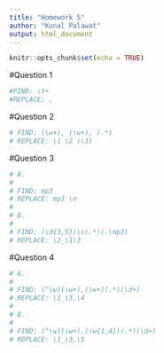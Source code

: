 ```yaml
---
title: "Homework 5"
author: "Kunal Palawat"
output: html_document
---
```


```r
knitr::opts_chunk$set(echo = TRUE)
```

#Question 1

```r
#FIND: \t+
#REPLACE: ,

```

#Question 2
```r
# FIND: (\w+), (\w+), (.*)
# REPLACE: \1 \2 (\3)
```
#Question 3
```r
# A.
# 
# FIND: mp3 
# REPLACE: mp3 \n
# 
# B.
# 
# FIND: (\d{3,5})\s(.*)(.\mp3)
# REPLACE: \2_\1\3
```

#Question 4
```r
# A.
# 
# FIND: (^\w)(\w+),(\w+)(.*)(\d+)
# REPLACE: \1_\3,\4
# 
# B.
# 
# FIND: (^\w)(\w+),(\w{1,4})(.*)(\d+)
# REPLACE: \1_\3,\5
```
